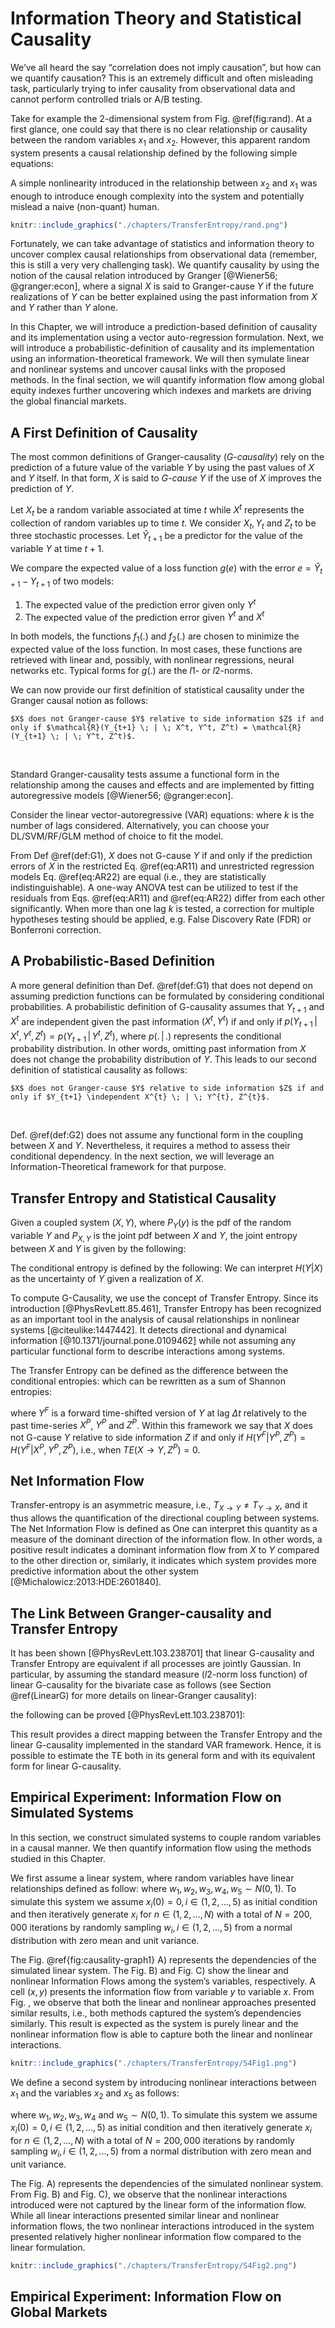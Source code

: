 # Information Theory and Statistical Causality

We've all heard the say "correlation does not imply causation", but how can we quantify causation? This is an extremely difficult and often misleading task, particularly trying to infer causality from observational data and cannot perform controlled trials or A/B testing.

Take for example the 2-dimensional system from Fig. \@ref(fig:rand). At a first glance, one could say that there is no clear relationship or causality between the random variables $x_1$ and $x_2$. However, this apparent random system presents a causal relationship defined by the following simple equations: 
\begin{align*}
x_1 &= 0.441x_1 + \epsilon_1 \\
x_2 &= 0.51x_1^2 + \epsilon_2, \\ 
&\epsilon_1, \epsilon_2 \sim \mathcal{N}(0,1).
\end{align*}

A simple nonlinearity introduced in the relationship between $x_2$ and $x_1$ was enough to introduce enough complexity into the system and potentially mislead a naive (non-quant) human.

```r
knitr::include_graphics("./chapters/TransferEntropy/rand.png")
```


Fortunately, we can take advantage of statistics and information theory to uncover complex causal relationships from observational data (remember, this is still a very very challenging task). We quantify causality by using the notion of the causal relation introduced by Granger [@Wiener56; @granger:econ], where a signal $X$ is said to Granger-cause $Y$ if the future realizations of $Y$ can be better explained using the past information from $X$ and $Y$ rather than $Y$ alone.

In this Chapter, we will introduce a prediction-based definition of causality and its implementation using a vector auto-regression formulation. Next, we will introduce a probabilistic-definition of causality and its implementation using an information-theoretical framework. We will then symulate linear and nonlinear systems and uncover causal links with the proposed methods. In the final section, we will quantify information flow among global equity indexes further uncovering which indexes and markets are driving the global financial markets.

## A First Definition of Causality {#LinearG}

The most common definitions of Granger-causality (*G-causality*) rely on the prediction of a future 
value of the variable $Y$ by using the past values of $X$ and $Y$ itself. 
In that form, $X$ is said to *G-cause* $Y$ if the use of $X$ improves the prediction of $Y$.

Let $X_t$ be a random variable associated at time $t$ while $X^t$ represents the collection of random variables up to time $t$.
We consider ${X_t}, {Y_t}$ and ${Z_t}$ to be three stochastic processes. 
Let $\hat Y_{t+1}$ be a predictor for the value of the variable $Y$ at time $t+1$. 

We compare the expected value of a loss function $g(e)$ with the error $e=\hat{Y}_{t+1} - Y_{t+1}$ of two models: 

1. The expected value of the prediction error given only $Y^t$ 
\begin{equation}
 \mathcal{R}(Y^{t+1} \, | \, Y^t,Z^t) = \mathbb{E}[g(Y_{t+1} - f_1(X^{t},Z^t))]
\end{equation}
2. The expected value of the prediction error given $Y^t$ and $X^t$
\begin{equation}
 \mathcal{R}(Y^{t+1} \, | \, X^{t},Y^t,Z^t) = \mathbb{E}[g(Y_{t+1} - f_2(X^{t},Y^t,Z^t))].
\end{equation}

In both models, the functions $f_1(.)$ and $f_2(.)$ are chosen to minimize the expected value of the loss function.  In most cases, these functions are retrieved with linear and, possibly, with nonlinear regressions, neural networks etc. Typical forms for $g(.)$ are the $l1$- or $l2$-norms.

We can now provide our first definition of statistical causality under the Granger causal notion as follows:

```definition
$X$ does not Granger-cause $Y$ relative to side information $Z$ if and only if $\mathcal{R}(Y_{t+1} \; | \; X^t, Y^t, Z^t) = \mathcal{R}(Y_{t+1} \; | \; Y^t, Z^t)$.
```
<br />

Standard Granger-causality  tests  assume  a  functional form in the  relationship  among the causes and effects and are implemented by fitting autoregressive models [@Wiener56; @granger:econ].

Consider the linear vector-autoregressive (VAR) equations:
\begin{align}
Y(t) &= {\alpha} + \sum^k_{\Delta t=1}{{\beta}_{\Delta t} Y(t-\Delta t)} + \epsilon_t, (\#eq:AR11)\\
Y(t) &= \widehat{\alpha} + \sum^k_{\Delta t=1}{{\widehat{\beta}}_{\Delta t} Y(t-\Delta t)} +  \sum^k_{\Delta t=1}{{\widehat{\gamma}}_{\Delta t}X(t-\Delta t)}+ \widehat{\epsilon}_t, (\#eq:AR22)
\end{align}
where $k$ is the number of lags considered. Alternatively, you can choose your DL/SVM/RF/GLM method of choice to fit the model.

From Def \@ref(def:G1), $X$ does not G-cause $Y$ if and only if the prediction errors of $X$ in the restricted Eq. \@ref(eq:AR11) and unrestricted regression models Eq. \@ref(eq:AR22) are equal (i.e., they are statistically indistinguishable). A one-way ANOVA test can be utilized to test if the residuals from Eqs. \@ref(eq:AR11) and \@ref(eq:AR22) differ from each other significantly. When more than one lag $k$ is tested, a correction for multiple hypotheses testing should be applied, e.g. False Discovery Rate (FDR) or Bonferroni correction.


## A Probabilistic-Based Definition

A more general definition than Def. \@ref(def:G1) that does not depend on assuming prediction functions can be formulated by considering conditional probabilities.
A probabilistic definition of G-causality assumes that $Y_{t+1}$ and $X^{t}$ are independent given the 
past information $(X^{t}, Y^{t})$ if and only if
$p(Y_{t+1} \, | \, X^{t}, Y^{t}, Z^{t}) = p(Y_{t+1} \, | \, Y^{t}, Z^{t})$, 
where $p(. \, | \, .)$ represents the conditional probability distribution.
In other words, omitting past information from $X$ does not change the probability distribution of $Y$. This leads to our second definition of statistical causality as follows:

```definition
$X$ does not Granger-cause $Y$ relative to side information $Z$ if and only if $Y_{t+1} \independent X^{t} \; | \; Y^{t}, Z^{t}$.
```
<br />

Def. \@ref(def:G2) does not assume any functional form in the coupling between $X$ and $Y$. 
Nevertheless, it requires a method to assess their conditional dependency. 
In the next section, we will leverage an Information-Theoretical framework for that purpose.


## Transfer Entropy and Statistical Causality {#nonlinearG}

Given a coupled system $(X,Y)$, where $P_Y(y)$ is the pdf of the random variable $Y$ and $P_{X,Y}$ is the joint pdf between $X$ and $Y$, 
the joint entropy between $X$ and $Y$ is given by the following:
\begin{equation}
H(X,Y) = -\sum_{x \in X}{\sum_{y \in Y}{P_{X,Y}(x,y)\log{P_{X,Y}(x,y)}}}.
\label{eq:HXY}
\end{equation}

The conditional entropy is defined by the following:
\begin{equation}
H\left(Y\middle\vert X\right) = H(X,Y) - H(X).
\end{equation}
We can interpret $H\left(Y\middle\vert X\right)$ as the uncertainty of $Y$ given a realization of $X$.


To compute G-Causality, we use the concept of Transfer Entropy. Since its introduction [@PhysRevLett.85.461], Transfer Entropy has been recognized as an important tool in the analysis of causal relationships in nonlinear systems [@citeulike:1447442].
It detects directional and dynamical information [@10.1371/journal.pone.0109462] while not assuming any particular functional form to describe interactions among systems.


The Transfer Entropy can be defined as the difference between the conditional entropies: 
\begin{equation}
 TE\left(X \rightarrow Y\right \vert Z) =  H\left(Y^F\middle\vert Y^P,Z^P\right) - H\left(Y^F\middle\vert X^P, Y^P,Z^P\right),
(\#eq:TE)
\end{equation}
which can be rewritten as a sum of Shannon entropies:
\begin{align}
TE\left(X \rightarrow Y\right) = H\left(Y^P, X^P\right) - H\left(Y^F, Y^P, X^P\right) + H\left(Y^F, Y^P\right) - H\left(Y^P\right),
\end{align}

where $Y^F$ is a forward time-shifted version of $Y$ at lag $\Delta t$ relatively to the past time-series $X^P$,  $Y^P$ and $Z^P$.
Within this framework we say that $X$ does not G-cause $Y$ relative to side information $Z$ if and only if 
$H\left(Y^F\middle\vert Y^P,Z^P \right) = H\left(Y^F\middle\vert X^P, Y^P,Z^P\right)$, i.e., when $TE\left(X \rightarrow Y,Z^P\right) = 0$.

<!-- Empirically, we reject this null hypothesis of causality if the Transfer Entropy from $X$ to $Y$ is significantly higher than the shuffled version of the original data. -->

<!-- For this we estimate 400 replicates of $TE(X_{Shuffled} \rightarrow Y)$, where $X_{Shuffled}$ is a random permutation of $X$ relatively to $Y$. -->
<!-- We compute the randomized Transfer Entropy at each permutation for each time-shift ($\Delta t$) from 1 to 10 days.  -->
<!-- We then calculated the frequency at which the observed Transfer Entropy was equal or more extreme  -->
<!-- than the randomized Transfer Entropy. The statistical significance was assessed using p-value $< 0.05$ after Bonferroni correction. -->


## Net Information Flow

Transfer-entropy is an asymmetric measure, i.e., $T_{X \rightarrow Y} \neq T_{Y \rightarrow X}$, and it thus allows the quantification of the directional coupling between systems. 
The Net Information Flow is defined as 
\begin{equation}
\widehat{TE}_{X \rightarrow Y} = TE_{X \rightarrow Y} - TE_{Y \rightarrow X}\;.
\end{equation}
One can interpret this quantity as a measure of the dominant direction of the information flow. In other words,
a positive result indicates a dominant information flow from $X$ to $Y$ compared to the other direction
or, similarly, it indicates which system provides more predictive information about the other system [@Michalowicz:2013:HDE:2601840].

## The Link Between Granger-causality and Transfer Entropy

It has been shown [@PhysRevLett.103.238701] that linear G-causality and Transfer Entropy are equivalent 
if all processes are jointly Gaussian.
In particular, by assuming the standard measure ($l2$-norm loss function) of linear G-causality for the bivariate case as follows (see Section \@ref(LinearG) for more details on linear-Granger causality):

\begin{equation}
GC_{X \rightarrow Y} = \log\left( \frac{var(\epsilon_t)}{var( \widehat{\epsilon}_t)} \right),
(\#eq:GCGC)
\end{equation}

the following can be proved [@PhysRevLett.103.238701]:

\begin{align}
TE_{X \rightarrow Y} = GC_{X \rightarrow Y}/2.
(\#eq:GCGC2)
\end{align}

This result provides a direct mapping between the Transfer Entropy and the linear G-causality implemented in the standard VAR framework.
Hence, it is possible to estimate the TE both in its general form and with its equivalent form for linear G-causality. 

## Empirical Experiment: Information Flow on Simulated Systems

In this section, we construct simulated systems to couple random variables in a causal manner.
We then quantify information flow using the methods studied in this Chapter.

We first assume a linear system, where random variables have linear relationships defined as follow:
\begin{align}
x_1(n) &= 0.95\sqrt{2}x_1(n-1) - 0.9025x_1(n-1) + w_1\\ \nonumber
x_2(n) &= 0.5x_1(n-1) + w_2\\ \nonumber
x_3(n) &= -0.4x_1(n-1) + w_3\\ \nonumber
x_4(n) &= -0.5x_1(n-1) + 0.25\sqrt{2}x_4(n-1) + 0.25\sqrt{2}x_5(n-1) + w_4\\ \nonumber
x_5(n) &= -0.25\sqrt{2}x_4(n-1) + 0.25\sqrt{2}x_5(n-1) + w_5, \nonumber
\end{align}
where $w_1, w_2, w_3, w_4, w_5 \sim N(0, 1)$. To simulate this system we assume $x_i(0) = 0, i \in (1, 2, \ldots, 5)$ as initial condition and then iteratively generate $x_i$ for $n \in (1, 2, \ldots, N)$ with a total of $N = 200,000$ iterations by randomly sampling $w_i, i \in (1, 2, \ldots, 5)$ from a normal distribution with zero mean and unit variance. 

The Fig. \@ref{fig:causality-graph1} A) represents the dependencies of the simulated linear system. 
The Fig. \ref{fig:causality-graph1} B) and Fig. \ref{fig:causality-graph1} C) show the linear and nonlinear Information Flows among the system's variables, respectively.
A cell $(x, y)$ presents the information flow from variable $y$ to variable $x$.
From Fig. \ref{fig:causality-graph1}, we observe that both the linear and nonlinear approaches presented similar results, i.e., both methods captured the system's dependencies similarly. 
This result is expected as the system is purely linear and the nonlinear information flow is able to capture both the linear and nonlinear interactions.
```r
knitr::include_graphics("./chapters/TransferEntropy/S4Fig1.png")
```



We define a second system by introducing nonlinear interactions between $x_1$ and the variables $x_2$ and $x_5$ as follows:

\begin{align}
x_1(n) &= 0.95\sqrt{2}x_1(n-1) - 0.9025x_1(n-1) + w_1\\ \nonumber
x_2(n) &= \textcolor{red}{0.5x_1^2(n-1)} + w_2\\ \nonumber
x_3(n) &= -0.4x_1(n-1) + w_3\\ \nonumber
x_4(n) &= \textcolor{red}{-0.5x_1^2(n-1)} + 0.25\sqrt{2}x_4(n-1) + 0.25\sqrt{2}x_5(n-1) + w_4\\ \nonumber
x_5(n) &= -0.25\sqrt{2}x_4(n-1) + 0.25\sqrt{2}x_5(n-1) + w_5, \nonumber
\end{align}
where $w_1, w_2, w_3, w_4$ and $w_5 \sim N(0, 1)$. To simulate this system we assume $x_i(0) = 0, i \in (1, 2, ..., 5)$ as initial condition and then iteratively generate $x_i$ for $n \in (1, 2, ..., N)$ with a total of $N = 200,000$ iterations by randomly sampling $w_i, i \in (1, 2, ..., 5)$ from a normal distribution with zero mean and unit variance. 

The Fig. \ref{fig:C3S4Fig2} A) represents the dependencies of the simulated nonlinear system.
From Fig. \ref{fig:C3S4Fig2} B) and Fig. \ref{fig:C3S4Fig2} C), we observe that the nonlinear interactions introduced were not captured by the linear form of the information flow. 
While all linear interactions presented similar linear and nonlinear information flows, 
the two nonlinear interactions introduced in the system presented relatively higher nonlinear information flow compared to the linear formulation.

```r
knitr::include_graphics("./chapters/TransferEntropy/S4Fig2.png")
```

## Empirical Experiment: Information Flow on Global Markets
